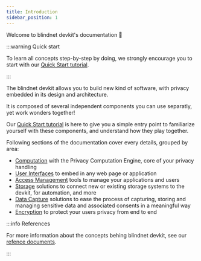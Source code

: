 ```yaml
---
title: Introduction
sidebar_position: 1
---
```


Welcome to blindnet devkit's documentation :wave:

:::warning Quick start

To learn all concepts step-by-step by doing, we strongly encourage you to start with our [Quick Start tutorial](./tutorial).

:::

The blindnet devkit allows you to build new kind of software, with privacy embedded in its design and architecture.

It is composed of several independent components you can use separatly, yet work wonders together!

Our [Quick Start tutorial](./tutorial) is here to give you a simple entry point to familiarize yourself with these components, and understand how they play together.

Following sections of the documentation cover every details, grouped by area:

- [Computation](./computation) with the Privacy Computation Engine, core of your privacy handling
- [User Interfaces](./interfaces) to embed in any web page or application
- [Access Management](./access-management) tools to manage your applications and users
- [Storage](./storage) solutions to connect new or existing storage systems to the devkit, for automation, and more
- [Data Capture](./data-capture) solutions to ease the process of capturing, storing and managing sensitive data and associated consents in a meaningful way
- [Encryption](./encryption) to protect your users privacy from end to end

:::info References

For more information about the concepts behing blindnet devkit, see our [refence documents](./references).

:::

